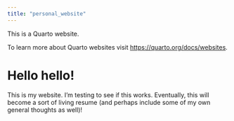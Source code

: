 ```yaml
---
title: "personal_website"
---
```


This is a Quarto website.

To learn more about Quarto websites visit <https://quarto.org/docs/websites>.

# Hello hello!

This is my website. I'm testing to see if this works. Eventually, this will
become a sort of living resume (and perhaps include some of my own general
thoughts as well)!